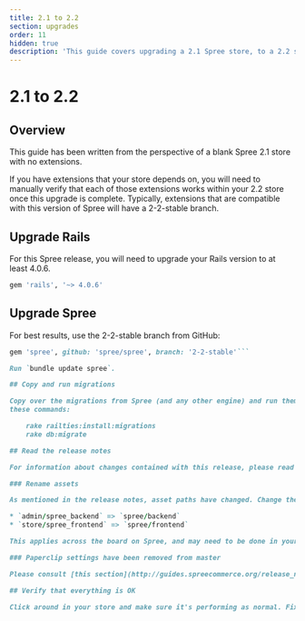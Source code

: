 ```yaml
---
title: 2.1 to 2.2
section: upgrades
order: 11
hidden: true
description: 'This guide covers upgrading a 2.1 Spree store, to a 2.2 store.'
---
```


# 2.1 to 2.2

## Overview

This guide has been written from the perspective of a blank Spree 2.1 store with no extensions.

If you have extensions that your store depends on, you will need to manually verify that each of those extensions works within your 2.2 store once this upgrade is complete. Typically, extensions that are compatible with this version of Spree will have a 2-2-stable branch.

## Upgrade Rails

For this Spree release, you will need to upgrade your Rails version to at least 4.0.6.

```ruby
gem 'rails', '~> 4.0.6'
```

## Upgrade Spree

For best results, use the 2-2-stable branch from GitHub:

```ruby
gem 'spree', github: 'spree/spree', branch: '2-2-stable'```

Run `bundle update spree`.

## Copy and run migrations

Copy over the migrations from Spree (and any other engine) and run them using
these commands:

    rake railties:install:migrations
    rake db:migrate

## Read the release notes

For information about changes contained with this release, please read the [2.2.0 Release Notes](http://guides.spreecommerce.org/release_notes/spree_2_2_0.html).

### Rename assets

As mentioned in the release notes, asset paths have changed. Change the references on the left, to the ones on the right:

* `admin/spree_backend` => `spree/backend`
* `store/spree_frontend` => `spree/frontend`

This applies across the board on Spree, and may need to be done in your store's extensions.

### Paperclip settings have been removed from master

Please consult [this section](http://guides.spreecommerce.org/release_notes/spree_2_2_0.html#paperclip-settings-have-been-removed) of the release notes if you were using custom Paperclip settings. This will direct you what to do in that particular case.

## Verify that everything is OK

Click around in your store and make sure it's performing as normal. Fix any deprecation warnings you see.
```

